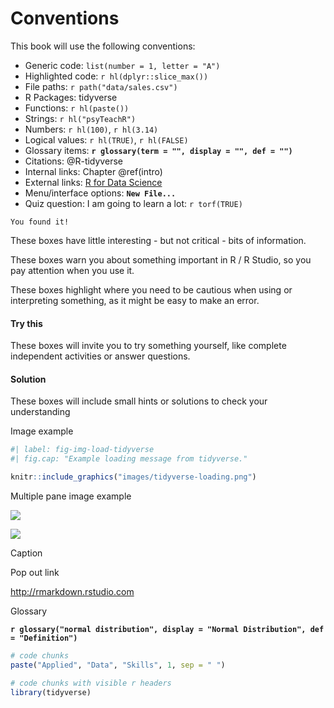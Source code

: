 # Conventions

This book will use the following conventions:

* Generic code: `list(number = 1, letter = "A")`
* Highlighted code: `r hl(dplyr::slice_max())`
* File paths: `r path("data/sales.csv")`
* R Packages: <pkg>tidyverse</pkg> <pkg></pkg>
* Functions: `r hl(paste())`
* Strings: `r hl("psyTeachR")`
* Numbers: `r hl(100)`, `r hl(3.14)`
* Logical values: `r hl(TRUE)`, `r hl(FALSE)`
* Glossary items: **`r glossary(term = "", display = "", def = "")`**
* Citations: @R-tidyverse
* Internal links: Chapter\ \@ref(intro)
* External links: [R for Data Science](https://r4ds.had.co.nz/){target="_blank"}
* Menu/interface options: **`New File...`**
* Quiz question: I am going to learn a lot: `r torf(TRUE)`

```block
You found it!
```

::: {.callout-note}
These boxes have little interesting - but not critical - bits of information. 
:::

::: {.callout-important}
These boxes warn you about something important in R / R Studio, so you pay attention when you use it. 
:::

::: {.callout-warning}
These boxes highlight where you need to be cautious when using or interpreting something, as it might be easy to make an error. 
:::

::: {.callout-tip collapse="true"}
#### Try this
These boxes will invite you to try something yourself, like complete independent activities or answer questions. 
:::

::: {.callout-caution collapse="true"} 
#### Solution
These boxes will include small hints or solutions to check your understanding
:::

Image example

```r
#| label: fig-img-load-tidyverse
#| fig.cap: "Example loading message from tidyverse."

knitr::include_graphics("images/tidyverse-loading.png")

```

Multiple pane image example

::: {#fig-img layout-ncol=2}

![](images/Image1)

![](images/Image2)

Caption
:::

Pop out link

[http://rmarkdown.rstudio.com](http://rmarkdown.rstudio.com){target="_blank"}

Glossary

**`r glossary("normal distribution", display = "Normal Distribution", def = "Definition")`**

```r
# code chunks
paste("Applied", "Data", "Skills", 1, sep = " ")
```


```r
# code chunks with visible r headers
library(tidyverse)
```
